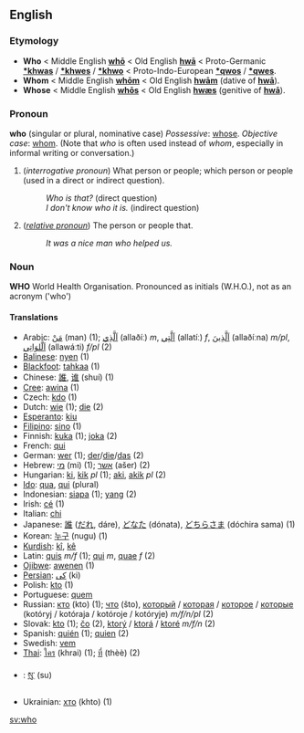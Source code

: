 ==English==
===Etymology===
*'''Who''' < Middle English '''[[whō]]''' < Old English '''[[hwā]]''' < Proto-Germanic '''[[*khwas]]''' / '''[[*khwes]]''' / '''[[*khwo]]''' < Proto-Indo-European '''[[*qwos]]''' / '''[[*qwes]]'''.
*'''Whom''' < Middle English '''[[whōm]]''' < Old English '''[[hwām]]''' (dative of '''[[hwā]]''').
*'''Whose''' < Middle English '''[[whōs]]''' < Old English '''[[hwæs]]''' (genitive of '''[[hwā]]''').

===Pronoun===
'''who''' (singular or plural, nominative case)
''Possessive'': [[whose]].
''Objective case'': [[whom]]. 
(Note that ''who'' is often used instead of ''whom'', especially in informal writing or conversation.)

# (''interrogative pronoun'') What person or people; which person or people (used in a direct or indirect question).
#:''Who is that?'' (direct question)
#:''I don't know who it is.'' (indirect question)
# (''[[relative pronoun]]'') The person or people that.
#:''It was a nice man who helped us.''

===Noun===
'''WHO'''
World Health Organisation. Pronounced as initials (W.H.O.), not as an acronym ('who')

====Translations====
*Arabic: [[من|مَنْ]] (man) (1); [[الذي|اَلَّذِي]] (allaðíː) ''m'', [[التي|اَلَّتِي]] (allatíː) ''f'', [[الذين|اَلَّذِينَ]] (allaðíːna) ''m/pl'', [[اللواتي|اَلَّلوَاتِي]] (allawáːti) ''f/pl'' (2)
*[[Balinese]]: [[nyen]] (1)
*[[Blackfoot]]: [[tahkaa]] (1)
*Chinese: [[誰]], [[谁]] (shuí) (1)
*[[Cree]]: [[awina]] (1)
*Czech: [[kdo]] (1)
*Dutch: [[wie]] (1); [[die]] (2)
*[[Esperanto]]: [[kiu]]
*[[Filipino]]: [[sino]] (1)
*Finnish: [[kuka]] (1); [[joka]] (2)
*French: [[qui]]
*German: [[wer]] (1); [[der]]/[[die]]/[[das]] (2)
*Hebrew: [[מי]] (mi) (1); [[אשר]] (ašer) (2)
*Hungarian: [[ki]], [[kik]] ''pl'' (1); [[aki]], [[akik]] ''pl'' (2)
*[[Ido]]: [[qua]], [[qui]] (plural)
*Indonesian: [[siapa]] (1); [[yang]] (2)
*Irish: [[cé]] (1)
*Italian: [[chi]]
*Japanese: [[誰]] ([[だれ]], dáre), [[どなた]] (dónata), [[どちらさま]] (dóchira sama) (1)
*Korean: [[누구]] (nugu) (1)
*[[Kurdish]]: [[kî]], [[kê]]
*Latin: [[quis]] ''m/f'' (1); [[qui]] ''m'', [[quae]] ''f'' (2)
*[[Ojibwe]]: [[awenen]] (1)
*[[Persian]]: [[كی]] (ki)
*Polish: [[kto]] (1)
*Portuguese: [[quem]]
*Russian: [[кто]] (kto) (1); [[что]] (što), [[который]] / [[которая]] / [[которое]] / [[которые]] (kotóryj / kotóraja / kotóroje / kotóryje) ''m/f/n/pl'' (2)
*Slovak: [[kto]] (1); [[čo]] (2), [[ktorý]] / [[ktorá]] / [[ktoré]] ''m/f/n'' (2)
*Spanish: [[quién]] (1); [[quien]] (2)
*Swedish: [[vem]]
*[[Thai]]: [[ใคร]] (khrai) (1); [[ที่]] (thèè) (2)
*{{bo}}: [[སུ་]] (su)
*Ukrainian: [[хто]] (khto) (1)

[[sv:who]]